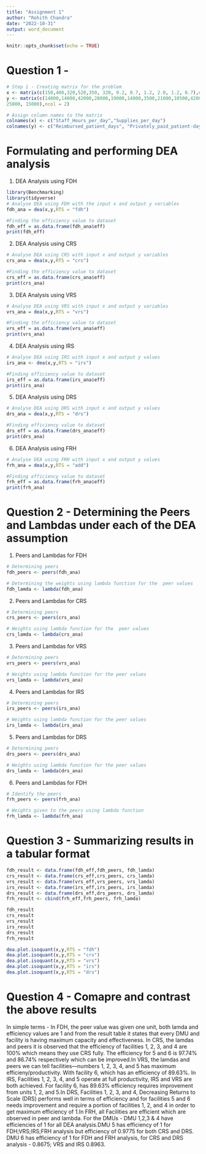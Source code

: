 ---
title: "Assignment 1"
author: "Rohith Chandra"
date: "2022-10-31"
output: word_document
---

```{r setup, include=FALSE}
knitr::opts_chunk$set(echo = TRUE)
```

# Question 1 - 

```{r}
# Step 1 - Creating matrix for the problem
x <- matrix(c(150,400,320,520,350, 320, 0.2, 0.7, 1.2, 2.0, 1.2, 0.7),ncol = 2)
y <- matrix(c(14000,14000,42000,28000,19000,14000,3500,21000,10500,42000,
25000, 15000),ncol = 2)

# Assign column names to the matrix
colnames(x) <- c("Staff_Hours_per_day","Supplies_per_day")
colnames(y) <- c("Reimbursed_patient_days", "Privately_paid_patient-days")
```


# Formulating and performing DEA analysis

1. DEA Analysis using FDH

```{r}
library(Benchmarking)
library(tidyverse)
# Analyse DEA using FDH with the input x and output y variables
fdh_ana = dea(x,y,RTS = "fdh")

#Finding the efficiency value to dataset
fdh_eff = as.data.frame(fdh_ana$eff)
print(fdh_eff)


```
2.  DEA Analysis using CRS
 
```{r}
# Analyse DEA using CRS with input x and output y variables
crs_ana = dea(x,y,RTS = "crs")

#Finding the efficiency value to dataset
crs_eff = as.data.frame(crs_ana$eff)
print(crs_ana)

```

3. DEA Analysis using VRS

```{r}
# Analyse DEA using VRS with input x and output y variables
vrs_ana = dea(x,y,RTS = "vrs")

#Finding the efficiency value to dataset
vrs_eff = as.data.frame(vrs_ana$eff)
print(vrs_ana)

```

4. DEA Analysis using IRS

```{r}
# Analyse DEA using IRS with input x and output y values
irs_ana <- dea(x,y,RTS = "irs")

#Finding efficiency value to dataset
irs_eff = as.data.frame(irs_ana$eff)
print(irs_ana)

```

5. DEA Analysis using DRS

```{r}
# Analyse DEA using DRS with input x and output y values
drs_ana = dea(x,y,RTS = "drs")

#Finding efficiency value to dataset
drs_eff = as.data.frame(drs_ana$eff)
print(drs_ana)

```

6. DEA Analysis using FRH

```{r}
# Analyse DEA using FRH with input x and output y values
frh_ana = dea(x,y,RTS = "add")

#Finding efficiency value to dataset
frh_eff = as.data.frame(frh_ana$eff)
print(frh_ana)

```

# Question 2 - Determining the Peers and Lambdas under each of the DEA assumption

1. Peers and Lambdas for FDH

```{r}
# Determining peers
fdh_peers <- peers(fdh_ana)

# Determining the weights using lambda function for the  peer values
fdh_lamda <- lambda(fdh_ana)
```


2. Peers and Lambdas for CRS

```{r}
# Determining peers
crs_peers <- peers(crs_ana)

# Weights using lambda function for the  peer values
crs_lamda <- lambda(crs_ana)
```

3. Peers and Lambdas for VRS

```{r}
# Determining peers
vrs_peers <- peers(vrs_ana)

# Weights using lambda function for the peer values
vrs_lamda <- lambda(vrs_ana)
```


4. Peers and Lambdas for IRS

```{r}
# Determining peers
irs_peers <- peers(irs_ana)

# Weights using lambda function for the peer values
irs_lamda <- lambda(irs_ana)
```

5. Peers and Lambdas for DRS

```{r}
# Determining peers
drs_peers <- peers(drs_ana)

# Weights using lambda function for the peer values
drs_lamda <- lambda(drs_ana)
```

6. Peers and Lambdas for FDH

```{r}
# Identify the peers
frh_peers <- peers(frh_ana)

# Weights given to the peers using lambda function
frh_lamda <- lambda(frh_ana)
```

# Question 3 - Summarizing results in a tabular format

```{r}
fdh_result <- data.frame(fdh_eff,fdh_peers, fdh_lamda)
crs_result <- data.frame(crs_eff,crs_peers, crs_lamda)
vrs_result <- data.frame(vrs_eff,vrs_peers, vrs_lamda)
irs_result <- data.frame(irs_eff,irs_peers, irs_lamda)
drs_result <- data.frame(drs_eff,drs_peers, drs_lamda)
frh_result <- cbind(frh_eff,frh_peers, frh_lamda)
```

```{r}
fdh_result
crs_result
vrs_result
irs_result
drs_result
frh_result
```

```{r}
dea.plot.isoquant(x,y,RTS = "fdh")
dea.plot.isoquant(x,y,RTS = "crs")
dea.plot.isoquant(x,y,RTS = "vrs")
dea.plot.isoquant(x,y,RTS = "irs")
dea.plot.isoquant(x,y,RTS = "drs")

```

# Question 4 - Comapre and contrast the above results

In simple terms - 
In FDH, the peer value was given one unit, both lamda and efficiency values are 1 and from the result table it states that every DMU and facility is having maximum capacity and effectiveness. In CRS, the lamdas and peers it is observed that the efficiency of facilities 1, 2, 3, and 4 are 100% which means they use CRS fully. The efficiency for 5 and 6 is 97.74% and 86.74% respectively which can be improved.In VRS, the lamdas and peers we can tell facilities—numbers 1, 2, 3, 4, and 5 has maximum efficieny/productivity. With facility 6, which has an efficiency of 89.63%. In IRS, Facilities 1, 2, 3, 4, and 5 operate at full productivity, IRS and VRS are both achieved. For facility 6, has 89.63% efficiency requires improvement from units 1, 2, and 5.In DRS, Facilities 1, 2, 3, and 4, Decreasing Returns to Scale (DRS) performs well in terms of efficiency and for facilities 5 and 6 needs improvement and require a portion of facilities 1, 2, and 4 in order to get maximum efficiency of 1.In FRH, all Facilities are efficient which are observed in peer and lambda.
For the DMUs - DMU 1,2,3 & 4 have efficiencies of 1 for all DEA analysis.DMU 5 has efficiency of 1 for FDH;VRS;IRS;FRH analysis but efficiency of 0.9775 for both CRS and DRS. DMU 6 has efficiency of 1 for FDH and FRH analysis, for CRS and DRS analysis - 0.8675; VRS and IRS 0.8963. 


